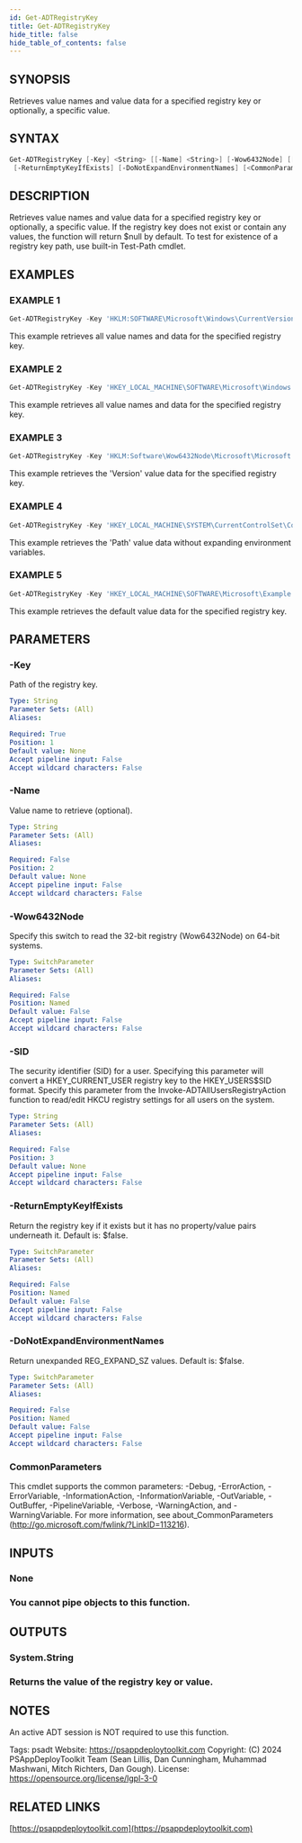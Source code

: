 ```yaml
---
id: Get-ADTRegistryKey
title: Get-ADTRegistryKey
hide_title: false
hide_table_of_contents: false
---
```


## SYNOPSIS

Retrieves value names and value data for a specified registry key or optionally, a specific value.

## SYNTAX

```powershell
Get-ADTRegistryKey [-Key] <String> [[-Name] <String>] [-Wow6432Node] [[-SID] <String>]
 [-ReturnEmptyKeyIfExists] [-DoNotExpandEnvironmentNames] [<CommonParameters>]
```

## DESCRIPTION

Retrieves value names and value data for a specified registry key or optionally, a specific value.
If the registry key does not exist or contain any values, the function will return $null by default.
To test for existence of a registry key path, use built-in Test-Path cmdlet.

## EXAMPLES

### EXAMPLE 1

```powershell
Get-ADTRegistryKey -Key 'HKLM:SOFTWARE\Microsoft\Windows\CurrentVersion\Uninstall\{1AD147D0-BE0E-3D6C-AC11-64F6DC4163F1}'
```

This example retrieves all value names and data for the specified registry key.

### EXAMPLE 2

```powershell
Get-ADTRegistryKey -Key 'HKEY_LOCAL_MACHINE\SOFTWARE\Microsoft\Windows NT\CurrentVersion\Image File Execution Options\iexplore.exe'
```

This example retrieves all value names and data for the specified registry key.

### EXAMPLE 3

```powershell
Get-ADTRegistryKey -Key 'HKLM:Software\Wow6432Node\Microsoft\Microsoft SQL Server Compact Edition\v3.5' -Name 'Version'
```

This example retrieves the 'Version' value data for the specified registry key.

### EXAMPLE 4

```powershell
Get-ADTRegistryKey -Key 'HKEY_LOCAL_MACHINE\SYSTEM\CurrentControlSet\Control\Session Manager\Environment' -Name 'Path' -DoNotExpandEnvironmentNames
```

This example retrieves the 'Path' value data without expanding environment variables.

### EXAMPLE 5

```powershell
Get-ADTRegistryKey -Key 'HKEY_LOCAL_MACHINE\SOFTWARE\Microsoft\Example' -Name '(Default)'
```

This example retrieves the default value data for the specified registry key.

## PARAMETERS

### -Key

Path of the registry key.

```yaml
Type: String
Parameter Sets: (All)
Aliases:

Required: True
Position: 1
Default value: None
Accept pipeline input: False
Accept wildcard characters: False
```

### -Name

Value name to retrieve (optional).

```yaml
Type: String
Parameter Sets: (All)
Aliases:

Required: False
Position: 2
Default value: None
Accept pipeline input: False
Accept wildcard characters: False
```

### -Wow6432Node

Specify this switch to read the 32-bit registry (Wow6432Node) on 64-bit systems.

```yaml
Type: SwitchParameter
Parameter Sets: (All)
Aliases:

Required: False
Position: Named
Default value: False
Accept pipeline input: False
Accept wildcard characters: False
```

### -SID

The security identifier (SID) for a user.
Specifying this parameter will convert a HKEY_CURRENT_USER registry key to the HKEY_USERS\$SID format.
Specify this parameter from the Invoke-ADTAllUsersRegistryAction function to read/edit HKCU registry settings for all users on the system.

```yaml
Type: String
Parameter Sets: (All)
Aliases:

Required: False
Position: 3
Default value: None
Accept pipeline input: False
Accept wildcard characters: False
```

### -ReturnEmptyKeyIfExists

Return the registry key if it exists but it has no property/value pairs underneath it.
Default is: $false.

```yaml
Type: SwitchParameter
Parameter Sets: (All)
Aliases:

Required: False
Position: Named
Default value: False
Accept pipeline input: False
Accept wildcard characters: False
```

### -DoNotExpandEnvironmentNames

Return unexpanded REG_EXPAND_SZ values.
Default is: $false.

```yaml
Type: SwitchParameter
Parameter Sets: (All)
Aliases:

Required: False
Position: Named
Default value: False
Accept pipeline input: False
Accept wildcard characters: False
```

### CommonParameters

This cmdlet supports the common parameters: -Debug, -ErrorAction, -ErrorVariable, -InformationAction, -InformationVariable, -OutVariable, -OutBuffer, -PipelineVariable, -Verbose, -WarningAction, and -WarningVariable.
For more information, see about_CommonParameters (http://go.microsoft.com/fwlink/?LinkID=113216).

## INPUTS

### None

### You cannot pipe objects to this function.
## OUTPUTS

### System.String

### Returns the value of the registry key or value.
## NOTES
An active ADT session is NOT required to use this function.

Tags: psadt
Website: https://psappdeploytoolkit.com
Copyright: (C) 2024 PSAppDeployToolkit Team (Sean Lillis, Dan Cunningham, Muhammad Mashwani, Mitch Richters, Dan Gough).
License: https://opensource.org/license/lgpl-3-0

## RELATED LINKS

[https://psappdeploytoolkit.com](https://psappdeploytoolkit.com)
